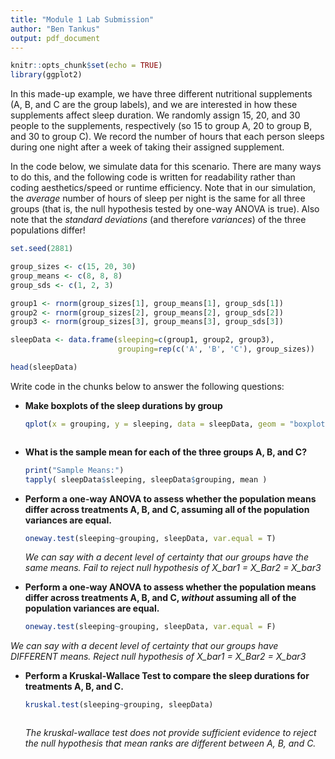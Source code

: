 ```yaml
---
title: "Module 1 Lab Submission"
author: "Ben Tankus"
output: pdf_document
---
```


```r
knitr::opts_chunk$set(echo = TRUE)
library(ggplot2)
```

In this made-up example, we have three different nutritional supplements (A, B, and C are the group labels), and we are interested in how these supplements affect sleep duration.  We randomly assign 15, 20, and 30 people to the supplements, respectively (so 15 to group A, 20 to group B, and 30 to group C). We record the number of hours that each person sleeps during one night after a week of taking their assigned supplement.  

In the code below, we simulate data for this scenario. There are many ways to do this, and the following code is written for readability rather than coding aesthetics/speed or runtime efficiency.  Note that in our simulation, the *average* number of hours of sleep per night is the same for all three groups (that is, the null hypothesis tested by one-way ANOVA is true). Also note that the *standard deviations* (and therefore *variances*) of the three populations differ!

```r
set.seed(2881)

group_sizes <- c(15, 20, 30)
group_means <- c(8, 8, 8)
group_sds <- c(1, 2, 3)

group1 <- rnorm(group_sizes[1], group_means[1], group_sds[1])
group2 <- rnorm(group_sizes[2], group_means[2], group_sds[2])
group3 <- rnorm(group_sizes[3], group_means[3], group_sds[3])

sleepData <- data.frame(sleeping=c(group1, group2, group3), 
                        grouping=rep(c('A', 'B', 'C'), group_sizes))

head(sleepData)
```

Write code in the chunks below to answer the following questions:

* **Make boxplots of the sleep durations by group**

    ```r
qplot(x = grouping, y = sleeping, data = sleepData, geom = "boxplot")

    
    
    ```

* **What is the sample mean for each of the three groups A, B, and C?**
    
    ```r
   print("Sample Means:")
    tapply( sleepData$sleeping, sleepData$grouping, mean )
    
    
    ```

* **Perform a one-way ANOVA to assess whether the population means differ across treatments A, B, and C, assuming all of the population variances are equal.**

    ```r
    
    oneway.test(sleeping~grouping, sleepData, var.equal = T)
   
    ```
*We can say with a decent level of certainty that our groups have the same means. Fail to reject null hypothesis of X_bar1 = X_Bar2 = X_bar3*


* **Perform a one-way ANOVA to assess whether the population means differ across treatments A, B, and C, *without* assuming all of the population variances are equal.**

    ```r
   
    oneway.test(sleeping~grouping, sleepData, var.equal = F)
    
    
    ```
    
*We can say with a decent level of certainty that our groups have DIFFERENT means. Reject null hypothesis of X_bar1 = X_Bar2 = X_bar3*

    
* **Perform a Kruskal-Wallace Test to compare the sleep durations for treatments A, B, and C.**

    ```r
   
    kruskal.test(sleeping~grouping, sleepData)
    
    
    
    ```
*The kruskal-wallace test does not provide sufficient evidence to reject the null hypothesis that mean ranks are different between A, B, and C.*

